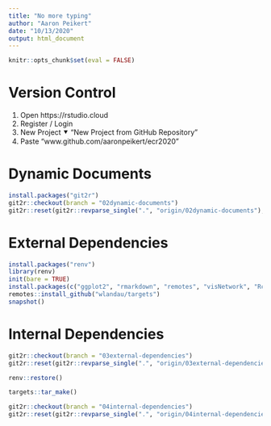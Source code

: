 ```yaml
---
title: "No more typing"
author: "Aaron Peikert"
date: "10/13/2020"
output: html_document
---
```


```r
knitr::opts_chunk$set(eval = FALSE)
```

# Version Control

1. Open https://rstudio.cloud
2. Register / Login
3. New Project ⯆ "New Project from GitHub Repository"
4. Paste "www.github.com/aaronpeikert/ecr2020"

# Dynamic Documents

```r
install.packages("git2r")
git2r::checkout(branch = "02dynamic-documents")
git2r::reset(git2r::revparse_single(".", "origin/02dynamic-documents"), "hard")
```

# External Dependencies

```r
install.packages("renv")
library(renv)
init(bare = TRUE)
install.packages(c("ggplot2", "rmarkdown", "remotes", "visNetwork", "Rcpp", "git2r"))
remotes::install_github("wlandau/targets")
snapshot()
```

# Internal Dependencies

```r
git2r::checkout(branch = "03external-dependencies")
git2r::reset(git2r::revparse_single(".", "origin/03external-dependencies"), "hard")
```

```r
renv::restore()
```

```r
targets::tar_make()
```

```r
git2r::checkout(branch = "04internal-dependencies")
git2r::reset(git2r::revparse_single(".", "origin/04internal-dependencies"), "hard")
```
